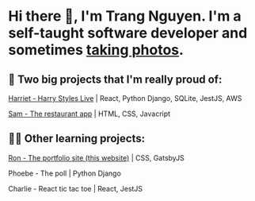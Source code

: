 
<Layout pageTitle= "Projetcs | Trang">

# Hi there 👋, I'm Trang Nguyen. I'm a self-taught software developer and sometimes [taking photos](https://vsco.co/trangtn0).

## 🥳 Two big projects that I'm really proud of:
[Harriet - Harry Styles Live](/harriet) | React, Python Django, SQLite, JestJS, AWS

[Sam - The restaurant app](/sam) | HTML, CSS, Javacript

## 👩‍🎓 Other learning projects:
[Ron - The portfolio site (this website)](/ron) | CSS, GatsbyJS

Phoebe  - The poll | Python Django

Charlie - React tic tac toe | React, JestJS

</Layout>